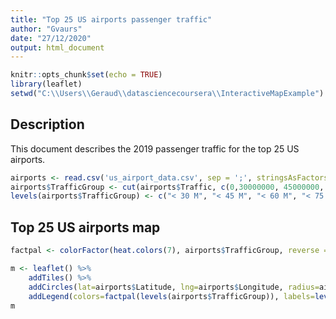 ```yaml
---
title: "Top 25 US airports passenger traffic"
author: "Gvaurs"
date: "27/12/2020"
output: html_document
---
```


```r
knitr::opts_chunk$set(echo = TRUE)
library(leaflet)
setwd("C:\\Users\\Geraud\\datasciencecoursera\\InteractiveMapExample")
```

## Description

This document describes the 2019 passenger traffic for the top 25 US airports.

```r
airports <- read.csv('us_airport_data.csv', sep = ';', stringsAsFactors = FALSE)
airports$TrafficGroup <- cut(airports$Traffic, c(0,30000000, 45000000, 60000000, 75000000, 90000000, 105000000, 115000000))
levels(airports$TrafficGroup) <- c("< 30 M", "< 45 M", "< 60 M", "< 75 M", "< 90 M", "< 105 M", "> 105 M") 
```

## Top 25 US airports map

```r
factpal <- colorFactor(heat.colors(7), airports$TrafficGroup, reverse = TRUE, ordered = TRUE)

m <- leaflet() %>%
    addTiles() %>%
    addCircles(lat=airports$Latitude, lng=airports$Longitude, radius=airports$Traffic * 0.001, weight=1, fillOpacity = 0.8, color=factpal(airports$TrafficGroup), popup=paste("Airport:", airports$Name, "<br>", "Pax traffic (2019):", format(airports$Traffic, big.mark=',' ))) %>%
    addLegend(colors=factpal(levels(airports$TrafficGroup)), labels=levels(airports$TrafficGroup))
m
```